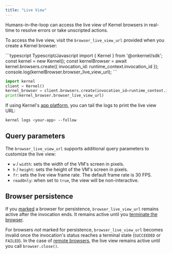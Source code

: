 ```yaml
---
title: "Live View"
---
```


Humans-in-the-loop can access the live view of Kernel browsers in real-time to resolve errors or take unscripted actions.

To access the live view, visit the `browser_live_view_url` provided when you create a Kernel browser:

<CodeGroup>
```typescript Typescript/Javascript
import { Kernel } from '@onkernel/sdk';
const kernel = new Kernel();
const kernelBrowser = await kernel.browsers.create({ invocation_id: runtime_context.invocation_id });
console.log(kernelBrowser.browser_live_view_url);
```

```python Python
import kernel
client = Kernel()
kernel_browser = client.browsers.create(invocation_id=runtime_context.invocation_id)
print(kernel_browser.browser_live_view_url)
```

</CodeGroup>

If using Kernel's [app platform](/build/develop), you can tail the logs to print the live view URL:

```bash
kernel logs <your-app> --follow
```

## Query parameters

The `browser_live_view_url` supports additional query parameters to customize the live view:

- `w` / `width`: sets the width of the VM's screen in pixels.
- `h` / `height`: sets the height of the VM's screen in pixels.
- `fr`: sets the live view frame rate. The default frame rate is 30 FPS.
- `readOnly`: when set to `true`, the view will be non-interactive.

## Browser persistence

If you [marked](/launch/browser-persistence) a browser for persistence, `browser_live_view_url` remains active after the invocation ends. It remains active until you [terminate the browser](/launch/browser-termination).

For browsers _not_ marked for persistence, `browser_live_view_url` becomes invalid once the invocation's status reaches a terminal state (`SUCCEEDED` or `FAILED`). In the case of [remote browsers](/build/remote-browsers), the live view remains active until you call `browser.close()`.

